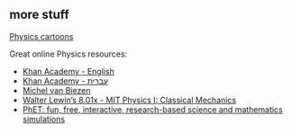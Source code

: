 ## more stuff {.unnumbered}

[Physics cartoons](/gifs/cartoons.qmd)

Great online Physics resources:

* [Khan Academy - English](https://www.khanacademy.org/science/physics)
* [Khan Academy - עברית](http://www.hebrewkhan.org/#physics)
* [Michel van Biezen](https://www.youtube.com/c/MichelvanBiezen/playlists)
* [Walter Lewin's 8.01x - MIT Physics I: Classical Mechanics](https://www.youtube.com/playlist?list=PLyQSN7X0ro203puVhQsmCj9qhlFQ-As8e)
* [PhET: fun, free, interactive, research-based science and mathematics simulations](https://phet.colorado.edu/en/simulations/filter?subjects=motion,work-energy-and-power&type=html&sort=alpha&view=grid)